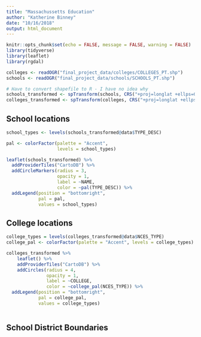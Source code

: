 ```yaml
---
title: "Massachussetts Education"
author: "Katherine Binney"
date: "10/16/2018"
output: html_document
---
```


```r
knitr::opts_chunk$set(echo = FALSE, message = FALSE, warning = FALSE)
library(tidyverse)
library(leaflet)
library(rgdal)
```

```r
colleges <- readOGR("final_project_data/colleges/COLLEGES_PT.shp")
schools <- readOGR("final_project_data/schools/SCHOOLS_PT.shp")

# Have to convert shapefile to R - I have no idea why
schools_transformed <- spTransform(schools, CRS("+proj=longlat +ellps=GRS80"))
colleges_transformed <- spTransform(colleges, CRS("+proj=longlat +ellps=GRS80"))

```

## School locations
```r

school_types <- levels(schools_transformed@data$TYPE_DESC)

pal <- colorFactor(palette = "Accent",
                   levels = school_types)

leaflet(schools_transformed) %>% 
  addProviderTiles("CartoDB") %>% 
  addCircleMarkers(radius = 3,
                   opacity = 1,
                   label = ~NAME,
                   color = ~pal(TYPE_DESC)) %>% 
  addLegend(position = "bottomright",
            pal = pal, 
            values = school_types)

```


## College locations
```r
college_types = levels(colleges_transformed@data$NCES_TYPE)
college_pal <- colorFactor(palette = "Accent", levels = college_types)

colleges_transformed %>% 
    leaflet() %>% 
    addProviderTiles("CartoDB") %>% 
    addCircles(radius = 4, 
               opacity = 1,
               label = ~COLLEGE,
               color = ~college_pal(NCES_TYPE)) %>% 
  addLegend(position = "bottomright",
            pal = college_pal,
            values = college_types)
  
```

## School District Boundaries